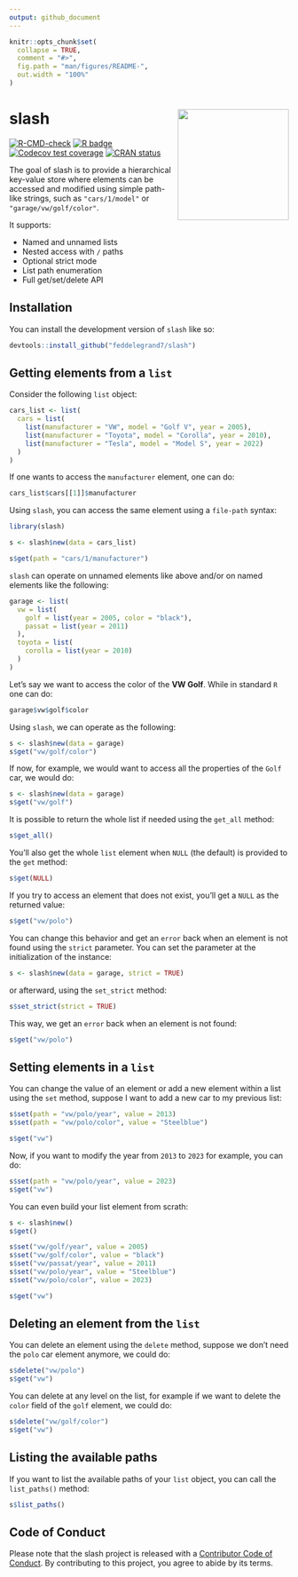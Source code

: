 ```yaml
---
output: github_document
---
```


<!-- README.md is generated from README.Rmd. Please edit that file -->

```r
knitr::opts_chunk$set(
  collapse = TRUE,
  comment = "#>",
  fig.path = "man/figures/README-",
  out.width = "100%"
)
```

# slash <a><img src='man/figures/slash.png' align="right" height="200" /></a>

<!-- badges: start -->
[![R-CMD-check](https://github.com/feddelegrand7/slash/actions/workflows/R-CMD-check.yaml/badge.svg)](https://github.com/feddelegrand7/slash/actions/workflows/R-CMD-check.yaml)
[![R badge](https://img.shields.io/badge/Build%20with-♥%20and%20R-blue)](https://github.com/feddelegrand7/rlowdb)
[![Codecov test coverage](https://codecov.io/gh/feddelegrand7/slash/branch/main/graph/badge.svg)](https://app.codecov.io/gh/feddelegrand7/slash?branch=main)
[![CRAN status](https://www.r-pkg.org/badges/version/slash)](https://CRAN.R-project.org/package=slash)
<!-- badges: end -->

The goal of slash is to provide a hierarchical key-value store where elements can be accessed and modified using simple path-like strings, such as `"cars/1/model"` or `"garage/vw/golf/color"`.

It supports:

- Named and unnamed lists
- Nested access with `/` paths
- Optional strict mode
- List path enumeration
- Full get/set/delete API

## Installation

You can install the development version of `slash` like so:

``` r
devtools::install_github("feddelegrand7/slash")
```

## Getting elements from a `list`

Consider the following `list` object: 

```r
cars_list <- list(
  cars = list(
    list(manufacturer = "VW", model = "Golf V", year = 2005),
    list(manufacturer = "Toyota", model = "Corolla", year = 2010),
    list(manufacturer = "Tesla", model = "Model S", year = 2022)
  )
)
```

If one wants to access the `manufacturer` element, one can do: 

```r
cars_list$cars[[1]]$manufacturer
```

Using `slash`, you can access the same element using a `file-path` syntax: 

```r
library(slash)

s <- slash$new(data = cars_list)

s$get(path = "cars/1/manufacturer")
```
`slash` can operate on unnamed elements like above and/or on named elements like the following: 


```r
garage <- list(
  vw = list(
    golf = list(year = 2005, color = "black"),
    passat = list(year = 2011)
  ),
  toyota = list(
    corolla = list(year = 2010)
  )
)
```

Let's say we want to access the color of the __VW Golf__. While in standard `R` one can do: 

```r
garage$vw$golf$color
```
Using `slash`, we can operate as the following: 

```r
s <- slash$new(data = garage)
s$get("vw/golf/color")
```
If now, for example, we would want to access all the properties of the `Golf` car, we would do: 

```r
s <- slash$new(data = garage)
s$get("vw/golf")
```

It is possible to return the whole list if needed using the `get_all` method: 

```r
s$get_all()
```

You'll also get the whole `list` element when `NULL` (the default) is provided to the `get` method: 

```r
s$get(NULL)
```
If you try to access an element that does not exist, you'll get a `NULL` as the returned value: 

```r
s$get("vw/polo")
```

You can change this behavior and get an `error` back when an element is not found using the `strict` parameter. You can set the parameter at the initialization of the instance:

```r
s <- slash$new(data = garage, strict = TRUE)
```

or afterward, using the `set_strict` method: 

```r
s$set_strict(strict = TRUE)
```

This way, we get an `error` back when an element is not found: 

```r
s$get("vw/polo")
```

## Setting elements in a `list`

You can change the value of an element or add a new element within a list using the `set` method, suppose I want to add a new car to my previous list: 

```r
s$set(path = "vw/polo/year", value = 2013)
s$set(path = "vw/polo/color", value = "Steelblue")

s$get("vw")
```

Now, if you want to modify the year from `2013` to `2023` for example, you can do: 

```r
s$set(path = "vw/polo/year", value = 2023)
s$get("vw")
```

You can even build your list element from scrath: 

```r
s <- slash$new()
s$get()
```

```r
s$set("vw/golf/year", value = 2005)
s$set("vw/golf/color", value = "black")
s$set("vw/passat/year", value = 2011)
s$set("vw/polo/year", value = "Steelblue")
s$set("vw/polo/color", value = 2023)

s$get("vw")
```

## Deleting an element from the `list`

You can delete an element using the `delete` method, suppose we don't need the `polo` car element anymore, we could do: 


```r
s$delete("vw/polo")
s$get("vw")
```
You can delete at any level on the list, for example if we want to delete the `color` field of the `golf` element, we could do: 

```r
s$delete("vw/golf/color")
s$get("vw")
```

## Listing the available paths

If you want to list the available paths of your `list` object, you can call the `list_paths()` method: 

```r
s$list_paths()
```

## Code of Conduct

Please note that the slash project is released with a [Contributor Code of Conduct](https://contributor-covenant.org/version/2/1/CODE_OF_CONDUCT.html). By contributing to this project, you agree to abide by its terms.






